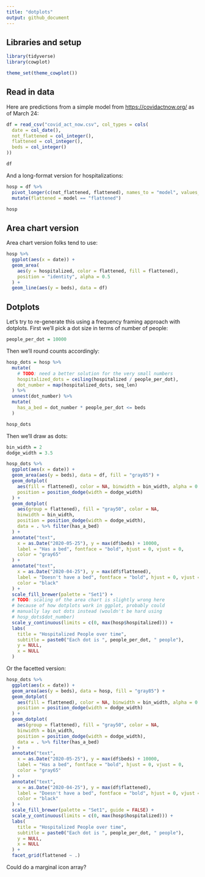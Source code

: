 ```yaml
---
title: "dotplots"
output: github_document
---
```


## Libraries and setup

```r
library(tidyverse)
library(cowplot)

theme_set(theme_cowplot())
```


## Read in data

Here are predictions from a simple model from [https://covidactnow.org/](https://covidactnow.org/) as of March 24:

```r
df = read_csv("covid_act_now.csv", col_types = cols(
  date = col_date(),
  not_flattened = col_integer(),
  flattened = col_integer(),
  beds = col_integer()
))

df
```

And a long-format version for hospitalizations:

```r
hosp = df %>%
  pivot_longer(c(not_flattened, flattened), names_to = "model", values_to = "hospitalized") %>%
  mutate(flattened = model == "flattened")

hosp
```


## Area chart version

Area chart version folks tend to use:

```r
hosp %>%
  ggplot(aes(x = date)) +
  geom_area(
    aes(y = hospitalized, color = flattened, fill = flattened),
    position = "identity", alpha = 0.5
  ) +
  geom_line(aes(y = beds), data = df)
```


## Dotplots

Let's try to re-generate this using a frequency framing approach with dotplots. First we'll pick a dot size in terms of number of people:

```r
people_per_dot = 10000
```

Then we'll round counts accordingly:

```r
hosp_dots = hosp %>%
  mutate(
    # TODO: need a better solution for the very small numbers
    hospitalized_dots = ceiling(hospitalized / people_per_dot),
    dot_number = map(hospitalized_dots, seq_len)
  ) %>%
  unnest(dot_number) %>%
  mutate(
    has_a_bed = dot_number * people_per_dot <= beds
  )

hosp_dots
```

Then we'll draw as dots:

```r
bin_width = 2
dodge_width = 3.5

hosp_dots %>%
  ggplot(aes(x = date)) +
  geom_area(aes(y = beds), data = df, fill = "gray85") +
  geom_dotplot(
    aes(fill = flattened), color = NA, binwidth = bin_width, alpha = 0.5, 
    position = position_dodge(width = dodge_width)
  ) +
  geom_dotplot(
    aes(group = flattened), fill = "gray50", color = NA,
    binwidth = bin_width,
    position = position_dodge(width = dodge_width),
    data = . %>% filter(has_a_bed)
  ) +
  annotate("text",
    x = as.Date("2020-05-25"), y = max(df$beds) + 10000, 
    label = "Has a bed", fontface = "bold", hjust = 0, vjust = 0,
    color = "gray65"
  ) +
  annotate("text",
    x = as.Date("2020-04-25"), y = max(df$flattened), 
    label = "Doesn't have a bed", fontface = "bold", hjust = 0, vjust = 0,
    color = "black"
  ) +
  scale_fill_brewer(palette = "Set1") +
  # TODO: scaling of the area chart is slightly wrong here
  # because of how dotplots work in ggplot, probably could
  # manually lay out dots instead (wouldn't be hard using
  # hosp_dots$dot_number)
  scale_y_continuous(limits = c(0, max(hosp$hospitalized))) +
  labs(
    title = "Hospitalized People over time",
    subtitle = paste0("Each dot is ", people_per_dot, " people"),
    y = NULL,
    x = NULL
  )
```

Or the facetted version:

```r
hosp_dots %>%
  ggplot(aes(x = date)) +
  geom_area(aes(y = beds), data = hosp, fill = "gray85") +
  geom_dotplot(
    aes(fill = flattened), color = NA, binwidth = bin_width, alpha = 0.5, 
    position = position_dodge(width = dodge_width)
  ) +
  geom_dotplot(
    aes(group = flattened), fill = "gray50", color = NA,
    binwidth = bin_width,
    position = position_dodge(width = dodge_width),
    data = . %>% filter(has_a_bed)
  ) +
  annotate("text",
    x = as.Date("2020-05-25"), y = max(df$beds) + 10000, 
    label = "Has a bed", fontface = "bold", hjust = 0, vjust = 0,
    color = "gray65"
  ) +
  annotate("text",
    x = as.Date("2020-04-25"), y = max(df$flattened), 
    label = "Doesn't have a bed", fontface = "bold", hjust = 0, vjust = 0,
    color = "black"
  ) +
  scale_fill_brewer(palette = "Set1", guide = FALSE) +
  scale_y_continuous(limits = c(0, max(hosp$hospitalized))) +
  labs(
    title = "Hospitalized People over time",
    subtitle = paste0("Each dot is ", people_per_dot, " people"),
    y = NULL,
    x = NULL
  ) +
  facet_grid(flattened ~ .)
```

Could do a marginal icon array?

